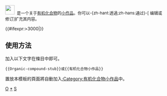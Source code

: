 <div class="notice metadata" id="stub" style="font-size: small;">[[File:Benzene balls.png|30px| ]]&nbsp;&nbsp;'''{{PAGENAME}}'''是一个关于[[有机化合物]]的[[Wikipedia:小作品|小作品]]。你可以-{zh-hant:透過;zh-hans:通过}-<span class="plainlinks">[{{fullurl:{{FULLPAGENAME}}|action=edit}} 编辑或修订]</span>扩充其内容。</div><includeonly>[[Category:有机化合物小作品|{{PAGENAME}}]]{{#ifexpr:{{PAGESIZE:{{FULLPAGENAME}}|R}}>3000|[[Category:字数已超过3000字节的小作品|{{PAGENAME}}]]}}</includeonly><noinclude>

==使用方法==
加入以下文字在條目中即可。
<pre>{{Organic-compound-stub}}或{{有机化合物小作品}}</pre>

置放本模板的頁面將自動加入[[:Category:有机化合物小作品]]中。

[[Category:化學小作品模板|O]]
[[Category:有機化合物小作品|*]]
[[Category:化学模板|S]]

</noinclude>